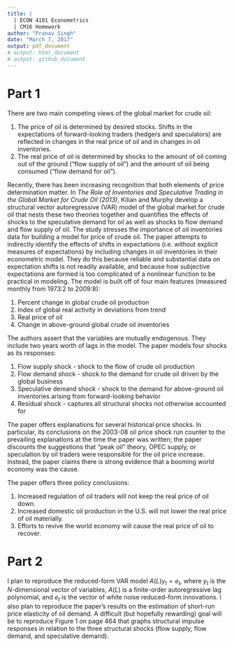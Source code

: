 ```yaml
---
title: |
  | ECON 4101 Econometrics
  | CM16 Homework
author: "Pranav Singh"
date: "March 7, 2017"
output: pdf_document
# output: html_document
# output: github_document
---
```


# Part 1
There are two main competing views of the global market for crude oil:  
  
  1. The price of oil is determined by desired stocks. Shifts in the expectations of forward-looking traders (hedgers and speculators) are reflected in changes in the real price of oil and in changes in oil inventories.
  2. The real price of oil is determined by shocks to the amount of oil coming out of the ground ("flow supply of oil") and the amount of oil being consumed ("flow demand for oil").

Recently, there has been increasing recognition that both elements of price determination matter. In _The Role of Inventories and Speculative Trading in the Global Market for Crude Oil (2013)_, Kilian and Murphy develop a structural vector autoregressive (VAR) model of the global market for crude oil that nests these two theories together and quantifies the effects of shocks to the speculative demand for oil as well as shocks to flow demand and flow supply of oil. The study stresses the importance of oil inventories data for building a model for price of crude oil. The paper attempts to indirectly identify the effects of shifts in expectations (i.e. without explicit measures of expectations) by including changes in oil inventories in their econometric model. They do this because reliable and substantial data on expectation shifts is not readily available, and because how subjective expectations are formed is too complicated of a nonlinear function to be practical in modeling. The model is built off of four main features (measured monthly from 1973:2 to 2009:8):

  1. Percent change in global crude oil production
  2. Index of global real activity in deviations from trend
  3. Real price of oil
  4. Change in above-ground global crude oil inventories
  
The authors assert that the variables are mutually endogenous. They include two years worth of lags in the model. The paper models four shocks as its responses:

  1. Flow supply shock - shock to the flow of crude oil production
  2. Flow demand shock - shock to the demand for crude oil driven by the global business
  3. Speculative demand shock - shock to the demand for above-ground oil inventories arising from forward-looking behavior
  4. Residual shock - captures all structural shocks not otherwise accounted for
  
The paper offers explanations for several historical price shocks. In particular, its conclusions on the 2003-08 oil price shock run counter to the prevailing explanations at the time the paper was written; the paper discounts the suggestions that "peak oil" theory, OPEC supply, or speculation by oil traders were responsible for the oil price increase. Instead, the paper claims there is strong evidence that a booming world economy was the cause.

The paper offers three policy conclusions:

  1. Increased regulation of oil traders will not keep the real price of oil down.
  2. Increased domestic oil production in the U.S. will not lower the real price of oil materially.
  3. Efforts to revive the world economy will cause the real price of oil to recover.


# Part 2

I plan to reproduce the reduced-form VAR model $A(L)y_t = e_t$, where $y_t$ is the $N$-dimensional vector of variables, $A(L)$ is a finite-order autoregressive lag polynomial, and $e_t$ is the vector of white noise reduced-form innovations. I also plan to reproduce the paper's results on the estimation of short-run price elasticity of oil demand. A difficult (but hopefully rewarding) goal will be to reproduce Figure 1 on page 464 that graphs structural impulse responses in relation to the three structural shocks (flow supply, flow demand, and speculative demand).
